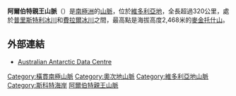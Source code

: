 {{no footnotes|time=2013-10-27T06:47:49+00:00}}
{{Coord|76|00|S|161|30|E|display=title}}

'''阿爾伯特親王山脈'''（{{lang-en|Prince Albert Mountains}}）是[[南極洲|南極洲]]的[[山脈|山脈]]，位於[[維多利亞地|維多利亞地]]，全長超過320公里，處於[[普里斯特利冰川|普里斯特利冰川]]和[[費拉爾冰川|費拉爾冰川]]之間，最高點是海拔高度2,468米的[[麥金托什山|麥金托什山]]。

==外部連結==
*[https://web.archive.org/web/20070926230615/http://aadc-maps.aad.gov.au/aadc/gaz/display_name.cfm?gaz_id=130362 Australian Antarctic Data Centre]

{{DEFAULTSORT:Prince Albert Mountains}}
[[Category:橫貫南極山脈|Category:橫貫南極山脈]]
[[Category:奧次地山脈|Category:奧次地山脈]]
[[Category:維多利亞地山脈|Category:維多利亞地山脈]]
[[Category:斯科特海岸|Category:斯科特海岸]]
[[Category:阿爾伯特親王山脈|]]


{{ScottCoast-geo-stub}}